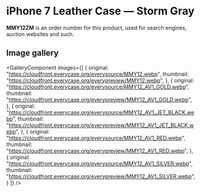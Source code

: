 
# iPhone 7 Leather Case — Storm Gray

<Callout type='info' emoji='👉🏻'>**MMY12ZM** is an order number for this product, used for search engines, auction websites and such.</Callout>

## Image gallery

<GalleryComponent
    images={[
      {
        original: "https://cloudfront.everycase.org/everysource/MMY12.webp",
        thumbnail: "https://cloudfront.everycase.org/everypreview/MMY12.webp",
      },
      {
        original: "https://cloudfront.everycase.org/everysource/MMY12_AV1_GOLD.webp",
        thumbnail: "https://cloudfront.everycase.org/everypreview/MMY12_AV1_GOLD.webp",
      },
      {
        original: "https://cloudfront.everycase.org/everysource/MMY12_AV1_JET_BLACK.webp",
        thumbnail: "https://cloudfront.everycase.org/everypreview/MMY12_AV1_JET_BLACK.webp",
      },
      {
        original: "https://cloudfront.everycase.org/everysource/MMY12_AV1_RED.webp",
        thumbnail: "https://cloudfront.everycase.org/everypreview/MMY12_AV1_RED.webp",
      },
      {
        original: "https://cloudfront.everycase.org/everysource/MMY12_AV1_SILVER.webp",
        thumbnail: "https://cloudfront.everycase.org/everypreview/MMY12_AV1_SILVER.webp",
      }
    ]}
  />
